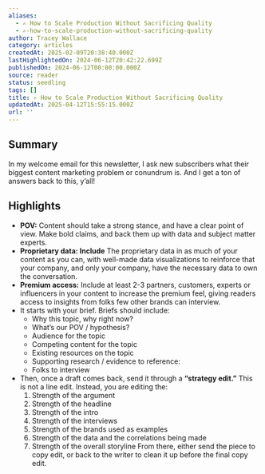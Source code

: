```yaml
---
aliases:
  - ✍️ How to Scale Production Without Sacrificing Quality
  - ✍️-how-to-scale-production-without-sacrificing-quality
author: Tracey Wallace
category: articles
createdAt: 2025-02-09T20:38:40.000Z
lastHighlightedOn: 2024-06-12T20:42:22.699Z
publishedOn: 2024-06-12T00:00:00.000Z
source: reader
status: seedling
tags: []
title: ✍️ How to Scale Production Without Sacrificing Quality
updatedAt: 2025-04-12T15:55:15.000Z
url: ''
---
```

## Summary

In my welcome email for this newsletter, I ask new subscribers what their biggest content marketing problem or conundrum is. And I get a ton of answers back to this, y’all!

## Highlights

- **POV:** Content should take a strong stance, and have a clear point of view. Make bold claims, and back them up with data and subject matter experts.
- **Proprietary data: Include** The proprietary data in as much of your content as you can, with well-made data visualizations to reinforce that your company, and only your company, have the necessary data to own the conversation.
- **Premium access:** Include at least 2-3 partners, customers, experts or influencers in your content to increase the premium feel, giving readers access to insights from folks few other brands can interview.
- It starts with your brief. Briefs should include:
  - Why this topic, why right now?
  - What’s our POV / hypothesis?
  - Audience for the topic
  - Competing content for the topic
  - Existing resources on the topic
  - Supporting research / evidence to reference:
  - Folks to interview
- Then, once a draft comes back, send it through a **“strategy edit.”** This is not a line edit. Instead, you are editing the:
  1. Strength of the argument
  2. Strength of the headline
  3. Strength of the intro
  4. Strength of the interviews
  5. Strength of the brands used as examples
  6. Strength of the data and the correlations being made
  7. Strength of the overall storyline
  From there, either send the piece to copy edit, or back to the writer to clean it up before the final copy edit.
